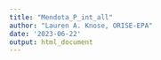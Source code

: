 ```yaml
---
title: "Mendota_P_int_all"
author: "Lauren A. Knose, ORISE-EPA"
date: '2023-06-22'
output: html_document
---
```



